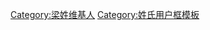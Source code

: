 {{Userbox-2
|border-c = #000000
|border-s = 1
|id1-c    = #CC5500
|id1-s    = 14
|id1-fc   = #000000
|id2-c    = #CC5500
|id2-s    = 14
|id2-fc   = #FFFFFF
|info-c   = #FFFFFF
|info-s   = 12
|info-fc  = #000000
|id1      = 梁山
|id2      = 好汉
|info     = {{center|这个用户姓[[梁姓|梁]]。}}
}}
<includeonly>[[Category:梁姓维基人]]</includeonly><noinclude>[[Category:姓氏用户框模板]]</noinclude>